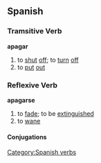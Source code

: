 == Spanish == 
=== Tramsitive Verb === 
'''apagar'''
# to [[shut]] [[off]]; to [[turn]] [[off]]
# to [[put]] [[out]]

=== Reflexive Verb ===
'''apagarse'''
# to [[fade]]; to be [[extinguished]]
# to [[wane]]

[[Category:Spanish verbs]] 
==== Conjugations ====
{{template:Es:-ar(apagar)|apag|apagu}}
